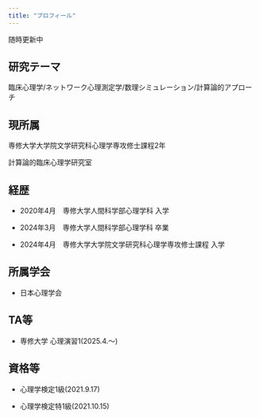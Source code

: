 ```yaml
---
title: "プロフィール"
---
```


随時更新中


## 研究テーマ


臨床心理学/ネットワーク心理測定学/数理シミュレーション/計算論的アプローチ


## 現所属


専修大学大学院文学研究科心理学専攻修士課程2年


計算論的臨床心理学研究室


## 経歴


- 2020年4月　専修大学人間科学部心理学科 入学


- 2024年3月　専修大学人間科学部心理学科 卒業


- 2024年4月　専修大学大学院文学研究科心理学専攻修士課程 入学




## 所属学会


- 日本心理学会


## TA等

- 専修大学 心理演習1(2025.4.～)


## 資格等



- 心理学検定1級(2021.9.17)


- 心理学検定特1級(2021.10.15)